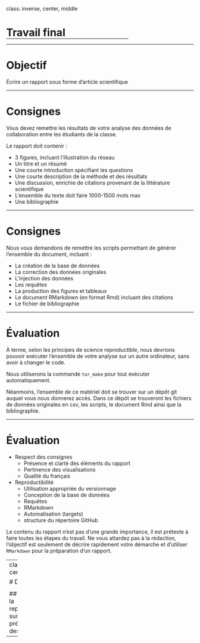 class: inverse, center, middle

# Travail final

<hr width="65%" size="0.3" color="orange" style="margin-top:-20px;"></hr>

---

# Objectif

Écrire un rapport sous forme d'article scientifique

---

# Consignes

Vous devez remettre les résultats de votre analyse des données de collaboration entre les étudiants de la classe.

Le rapport doit contenir :

- 3 figures, incluant l'illustration du réseau
- Un titre et un résumé
- Une courte introduction spécifiant les questions
- Une courte description de la méthode et des résultats
- Une discussion, enrichie de citations provenant de la littérature scientifique
- L'ensemble du texte doit faire 1000-1500 mots max
- Une bibliographie

---

# Consignes

Nous vous demandons de remettre les scripts permettant de générer l'ensemble du document, incluant : 

- La création de la base de données
- La correction des données originales
- L'injection des données
- Les requêtes
- La production des figures et tableaux
- Le document RMarkdown (en format Rmd) incluant des citations
- Le fichier de bibliographie

---

# Évaluation

À terme, selon les principes de science reproductible, nous devrions pouvoir exécuter l'ensemble de votre analyse sur un autre ordinateur, sans avoir à changer le code. 

Nous utiliserons la commande `tar_make` pour tout exécuter automatiquement.

Néanmoins, l'ensemble de ce matériel doit se trouver sur un dépôt git auquel vous nous donnerez accès. Dans ce dépôt se trouveront les fichiers de données originales en csv, les scripts, le document Rmd ainsi que la bibliographie.

---

# Évaluation

- Respect des consignes
  - Présence et clarté des éléments du rapport
  - Pertinence des visualisations
  - Qualité du français
- Reproductibilité
  - Utilisation appropriée du versionnage
  - Conception de la base de données
  - Requêtes
  - RMarkdown
  - Automatisation (targets)
  - structure du répertoire GitHub

Le contenu du rapport n'est pas d'une grande importance, il est prétexte à faire toutes les étapes du travail. Ne vous attardez pas à la rédaction, l'objectif est seulement de décrire rapidement votre démarche et d'utiliser `RMarkdown` pour la préparation d'un rapport. 

---
class: inverse, center, middle

# Discussion

<hr width="65%" size="0.3" color="orange" style="margin-top:-20px;"></hr>

## Le rôle de la reproductibilité sur la prévension des fraudes

---